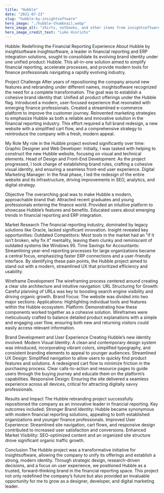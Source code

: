 ```yaml
---
title: "Hubble"
date: "2021-07-23"
slug: "hubble-by-insightsoftware"
hero_image: "./hubble-thumbnail.webp"
hero_image_alt: "shirts, notbooks, and other items from insightsoftware.com"
hero_image_credit_text: "Luke Hinrichs"
---
```


Hubble: Redefining the Financial Reporting Experience
About Hubble by insightsoftware
insightsoftware, a leader in financial reporting and ERP integration solutions, sought to consolidate its evolving brand identity under one unified product: Hubble. This all-in-one solution aimed to simplify financial reporting, accelerate processes, and provide modern tools for finance professionals navigating a rapidly evolving industry.

Project Challenge
After years of repositioning the company around new features and rebranding under different names, insightsoftware recognized the need for a complete transformation. The goal was to establish a cohesive brand identity that:
Unified all product offerings under the Hubble flag.
Introduced a modern, user-focused experience that resonated with emerging finance professionals.
Created a streamlined e-commerce platform to improve the customer journey.
Reinvented marketing strategies to emphasize Hubble as both a reliable and innovative solution in the financial reporting industry.
This effort required a full brand redesign, a new website with a simplified cart flow, and a comprehensive strategy to reintroduce the company with a fresh, modern appeal.

My Role
My role in the Hubble project evolved significantly over time:
Graphic Designer and Web Developer: Initially, I was tasked with helping to construct the new Hubble website, focusing on visual and technical elements.
Head of Design and Front-End Development: As the project progressed, I took charge of establishing brand rules, crafting a cohesive visual identity, and ensuring a seamless front-end user experience.
Digital Marketing Manager: In the final phase, I led the redesign of the entire website and its infrastructure, driving improvements in SEO, analytics, and digital strategy.

Objective
The overarching goal was to make Hubble a modern, approachable brand that:
Attracted recent graduates and young professionals entering the finance world.
Provided an intuitive platform to showcase Hubble’s features and benefits.
Educated users about emerging trends in financial reporting and ERP integration.

Market Research
The financial reporting industry, dominated by legacy solutions like Oracle, lacked significant innovation. Insight revealed key opportunities:
Outdated Competitors: Most tools in the market had an "if it isn’t broken, why fix it" mentality, leaving them clunky and reminiscent of outdated systems like Windows 95.
Time Savings for Accountants: Streamlining year-end reporting processes for large organizations became a central focus, emphasizing faster ERP connections and a user-friendly interface.
By identifying these pain points, the Hubble project aimed to stand out with a modern, streamlined UX that prioritized efficiency and usability.

Wireframe Development
The wireframing process centered around creating a clear site architecture and intuitive navigation:
URL Structuring for Growth: Careful planning of URLs was key to boosting search engine visibility and driving organic growth.
Brand Focus: The website was divided into two major sections:
Applications: Highlighting individual tools and features within the Hubble ecosystem.
Platform: Demonstrating how these components worked together as a cohesive solution.
Wireframes were meticulously crafted to balance detailed product explanations with a simple and engaging user flow, ensuring both new and returning visitors could easily access relevant information.

Brand Development and User Experience
Creating Hubble’s new identity involved:
Modern Visual Identity: A clean and contemporary design system was introduced, incorporating vibrant colors, simplified typography, and consistent branding elements to appeal to younger audiences.
Streamlined UX Design:
Simplified navigation to allow users to quickly find product features and solutions.
A redesigned cart flow to minimize friction in the purchasing process.
Clear calls-to-action and resource pages to guide users through the buying journey and educate them on the platform’s capabilities.
Responsive Design: Ensuring the site delivered a seamless experience across all devices, critical for attracting digitally savvy professionals.

Results and Impact
The Hubble rebranding project successfully repositioned the company as an innovative leader in financial reporting. Key outcomes included:
Stronger Brand Identity: Hubble became synonymous with modern financial reporting solutions, appealing to both established organizations and younger finance professionals.
Improved User Experience: Streamlined site navigation, cart flows, and responsive design contributed to increased user satisfaction and conversions.
Enhanced Market Visibility: SEO-optimized content and an organized site structure drove significant organic traffic growth.

Conclusion
The Hubble project was a transformative initiative for insightsoftware, allowing the company to unify its offerings and establish a strong, modern identity. Through strategic design, research-driven decisions, and a focus on user experience, we positioned Hubble as a trusted, forward-thinking brand in the financial reporting space. This project not only redefined the company’s future but also provided an invaluable opportunity for me to grow as a designer, developer, and digital marketing leader.

